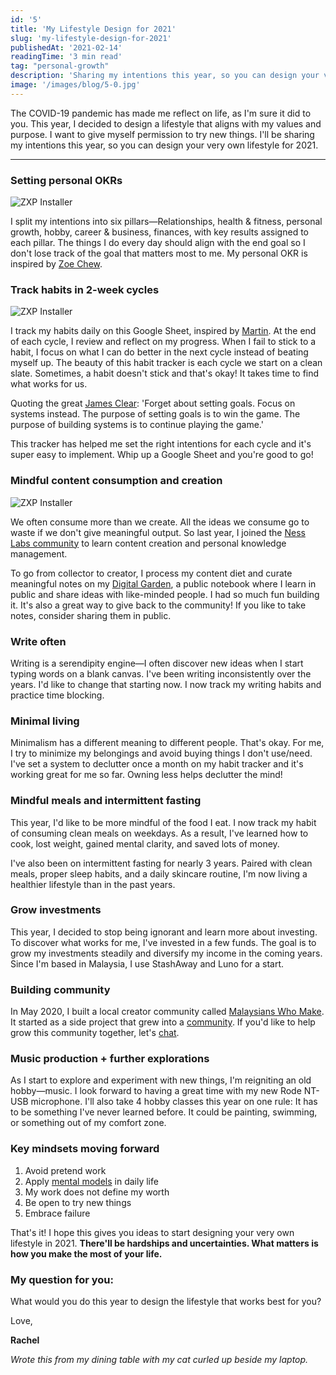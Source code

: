 ```yaml
---
id: '5'
title: 'My Lifestyle Design for 2021'
slug: 'my-lifestyle-design-for-2021'
publishedAt: '2021-02-14'
readingTime: '3 min read'
tag: "personal-growth"
description: 'Sharing my intentions this year, so you can design your very own lifestyle for 2021.'
image: '/images/blog/5-0.jpg'
---
```


The COVID-19 pandemic has made me reflect on life, as I'm sure it did to you. This year, I decided to design a lifestyle that aligns with my values and purpose. I want to give myself permission to try new things. I'll be sharing my intentions this year, so you can design your very own lifestyle for 2021.

---

### Setting personal OKRs  

<Image
  alt="ZXP Installer"
  src="/images/blog/5-1.png"
  width={800}
  height={638}
/>

I split my intentions into six pillars—Relationships, health & fitness, personal growth, hobby, career & business, finances, with key results assigned to each pillar. The things I do every day should align with the end goal so I don't lose track of the goal that matters most to me. My personal OKR is inspired by [Zoe Chew](https://whizzoe.com/).

### Track habits in 2-week cycles

<Image
  alt="ZXP Installer"
  src="/images/blog/5-2.png"
  width={800}
  height={605}
/>

I track my habits daily on this Google Sheet, inspired by [Martin](https://collegeinfogeek.com/paper-habit-tracker/). At the end of each cycle, I review and reflect on my progress. When I fail to stick to a habit, I focus on what I can do better in the next cycle instead of beating myself up. The beauty of this habit tracker is each cycle we start on a clean slate. Sometimes, a habit doesn't stick and that's okay! It takes time to find what works for us.

Quoting the great [James Clear](https://jamesclear.com/goals-systems): 'Forget about setting goals. Focus on systems instead. The purpose of setting goals is to win the game. The purpose of building systems is to continue playing the game.'

This tracker has helped me set the right intentions for each cycle and it's super easy to implement. Whip up a Google Sheet and you're good to go!

### Mindful content consumption and creation

<Image
  alt="ZXP Installer"
  src="/images/blog/5-3.png"
  width={800}
  height={558}
/>

We often consume more than we create. All the ideas we consume go to waste if we don't give meaningful output. So last year, I joined the [Ness Labs community](https://nesslabs.com) to learn content creation and personal knowledge management.

To go from collector to creator, I process my content diet and curate meaningful notes on my [Digital Garden](https://rachelhow.com/notes), a public notebook where I learn in public and share ideas with like-minded people. I had so much fun building it. It's also a great way to give back to the community! If you like to take notes, consider sharing them in public.

### Write often
Writing is a serendipity engine—I often discover new ideas when I start typing words on a blank canvas. I've been writing inconsistently over the years. I'd like to change that starting now. I now track my writing habits and practice time blocking.

### Minimal living
Minimalism has a different meaning to different people. That's okay. For me, I try to minimize my belongings and avoid buying things I don't use/need. I've set a system to declutter once a month on my habit tracker and it's working great for me so far. Owning less helps declutter the mind!

### Mindful meals and intermittent fasting
This year, I'd like to be more mindful of the food I eat. I now track my habit of consuming clean meals on weekdays. As a result, I've learned how to cook, lost weight, gained mental clarity, and saved lots of money.

I've also been on intermittent fasting for nearly 3 years. Paired with clean meals, proper sleep habits, and a daily skincare routine, I'm now living a healthier lifestyle than in the past years.

### Grow investments
This year, I decided to stop being ignorant and learn more about investing. To discover what works for me, I've invested in a few funds. The goal is to grow my investments steadily and diversify my income in the coming years. Since I'm based in Malaysia, I use StashAway and Luno for a start.

### Building community
In May 2020, I built a local creator community called [Malaysians Who Make](https://malaysianswhomake.com). It started as a side project that grew into a [community](https://t.me/malaysianswhomake). If you'd like to help grow this community together, let's [chat](https://twitter.com/rachelhxw).

### Music production + further explorations
As I start to explore and experiment with new things, I'm reigniting an old hobby—music. I look forward to having a great time with my new Rode NT-USB microphone. I'll also take 4 hobby classes this year on one rule: It has to be something I've never learned before. It could be painting, swimming, or something out of my comfort zone.

### Key mindsets moving forward
1.  Avoid pretend work
2.  Apply [mental models](/notes/mental-models) in daily life
3.  My work does not define my worth
4.  Be open to try new things
5.  Embrace failure

That's it! I hope this gives you ideas to start designing your very own lifestyle in 2021. **There'll be hardships and uncertainties. What matters is how you make the most of your life.**

### My question for you:
What would you do this year to design the lifestyle that works best for you?  

Love,

**Rachel**

_Wrote this from my dining table with my cat curled up beside my laptop._